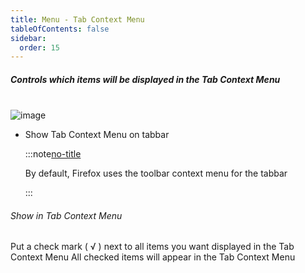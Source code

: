 ```yaml
---
title: Menu - Tab Context Menu
tableOfContents: false
sidebar:
  order: 15
---
```



##### Controls which items will be displayed in the Tab Context Menu

<br />

<Image class="help-img" src={tabContextMenu} alt="image" />

- Show Tab Context Menu on tabbar

  :::note[no-title]

  By default, Firefox uses the toolbar context menu for the tabbar

  :::

###### <span class="font-normal">Show in </span>Tab Context Menu

<div class="ml-3">
  Put a check mark ( &#8730; ) next to all items you want displayed in the Tab Context Menu All
  checked items will appear in the Tab Context Menu
</div>

[no-title]: #
